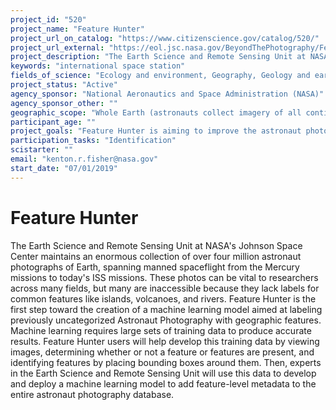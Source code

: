 ```yaml
---
project_id: "520"
project_name: "Feature Hunter"
project_url_on_catalog: "https://www.citizenscience.gov/catalog/520/"
project_url_external: "https://eol.jsc.nasa.gov/BeyondThePhotography/FeatureHunter/"
project_description: "The Earth Science and Remote Sensing Unit at NASA&#39;s Johnson Space Center maintains an enormous collection of over four million astronaut photographs of Earth, spanning manned spaceflight from the Mercury missions to today&#39;s ISS missions. These photos can be vital to researchers across many fields, but many are inaccessible because they lack labels for common features like islands, volcanoes, and rivers. Feature Hunter is the first step toward the creation of a machine learning model aimed at labeling previously uncategorized Astronaut Photography with geographic features. Machine learning requires large sets of training data to produce accurate results. Feature Hunter users will help develop this training data by viewing images, determining whether or not a feature or features are present, and identifying features by placing bounding boxes around them. Then, experts in the Earth Science and Remote Sensing Unit will use this data to develop and deploy a machine learning model to add feature-level metadata to the entire astronaut photography database."
keywords: "international space station"
fields_of_science: "Ecology and environment, Geography, Geology and earth science"
project_status: "Active"
agency_sponsor: "National Aeronautics and Space Administration (NASA)"
agency_sponsor_other: ""
geographic_scope: "Whole Earth (astronauts collect imagery of all continents but Antarctica)"
participant_age: ""
project_goals: "Feature Hunter is aiming to improve the astronaut photography database by utilizing machine learning to identify of features within images with the help of training data generated by citizen scientists."
participation_tasks: "Identification"
scistarter: ""
email: "kenton.r.fisher@nasa.gov"
start_date: "07/01/2019"
---
```


# Feature Hunter

The Earth Science and Remote Sensing Unit at NASA&#39;s Johnson Space Center maintains an enormous collection of over four million astronaut photographs of Earth, spanning manned spaceflight from the Mercury missions to today&#39;s ISS missions. These photos can be vital to researchers across many fields, but many are inaccessible because they lack labels for common features like islands, volcanoes, and rivers. Feature Hunter is the first step toward the creation of a machine learning model aimed at labeling previously uncategorized Astronaut Photography with geographic features. Machine learning requires large sets of training data to produce accurate results. Feature Hunter users will help develop this training data by viewing images, determining whether or not a feature or features are present, and identifying features by placing bounding boxes around them. Then, experts in the Earth Science and Remote Sensing Unit will use this data to develop and deploy a machine learning model to add feature-level metadata to the entire astronaut photography database.
